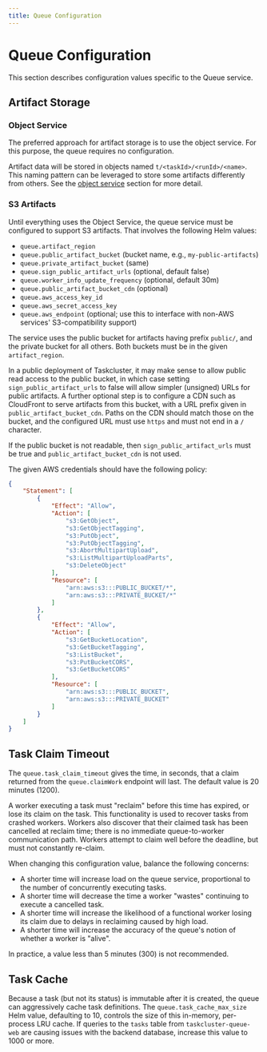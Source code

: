 ```yaml
---
title: Queue Configuration
---
```


# Queue Configuration

This section describes configuration values specific to the Queue service.

## Artifact Storage

### Object Service

The preferred approach for artifact storage is to use the object service.
For this purpose, the queue requires no configuration.

Artifact data will be stored in objects named `t/<taskId>/<runId>/<name>`.
This naming pattern can be leveraged to store some artifacts differently from others.
See the [object service](object-service) section for more detail.

### S3 Artifacts

Until everything uses the Object Service, the queue service must be configured to support S3 artifacts.
That involves the following Helm values:

* `queue.artifact_region`
* `queue.public_artifact_bucket` (bucket name, e.g., `my-public-artifacts`)
* `queue.private_artifact_bucket` (same)
* `queue.sign_public_artifact_urls` (optional, default false)
* `queue.worker_info_update_frequency` (optional, default 30m)
* `queue.public_artifact_bucket_cdn` (optional)
* `queue.aws_access_key_id`
* `queue.aws_secret_access_key`
* `queue.aws_endpoint` (optional; use this to interface with non-AWS services' S3-compatibility support)

The service uses the public bucket for artifacts having prefix `public/`, and the private bucket for all others.
Both buckets must be in the given `artifact_region`.

In a public deployment of Taskcluster, it may make sense to allow public read access to the public bucket, in which case setting `sign_public_artifact_urls` to false will allow simpler (unsigned) URLs for public artifacts.
A further optional step is to configure a CDN such as CloudFront to serve artifacts from this bucket, with a URL prefix given in `public_artifact_bucket_cdn`.
Paths on the CDN should match those on the bucket, and the configured URL must use `https` and must not end in a `/` character.

If the public bucket is not readable, then `sign_public_artifact_urls` must be true and `public_artifact_bucket_cdn` is not used.

The given AWS credentials should have the following policy:

```json
{
    "Statement": [
        {
            "Effect": "Allow",
            "Action": [
                "s3:GetObject",
                "s3:GetObjectTagging",
                "s3:PutObject",
                "s3:PutObjectTagging",
                "s3:AbortMultipartUpload",
                "s3:ListMultipartUploadParts",
                "s3:DeleteObject"
            ],
            "Resource": [
                "arn:aws:s3:::PUBLIC_BUCKET/*",
                "arn:aws:s3:::PRIVATE_BUCKET/*"
            ]
        },
        {
            "Effect": "Allow",
            "Action": [
                "s3:GetBucketLocation",
                "s3:GetBucketTagging",
                "s3:ListBucket",
                "s3:PutBucketCORS",
                "s3:GetBucketCORS"
            ],
            "Resource": [
                "arn:aws:s3:::PUBLIC_BUCKET",
                "arn:aws:s3:::PRIVATE_BUCKET"
            ]
        }
    ]
}
```

## Task Claim Timeout

The `queue.task_claim_timeout` gives the time, in seconds, that a claim returned from the `queue.claimWork` endpoint will last.
The default value is 20 minutes (1200).

A worker executing a task must "reclaim" before this time has expired, or lose its claim on the task.
This functionality is used to recover tasks from crashed workers.
Workers also discover that their claimed task has been cancelled at reclaim time; there is no immediate queue-to-worker communication path.
Workers attempt to claim well before the deadline, but must not constantly re-claim.

When changing this configuration value, balance the following concerns:
* A shorter time will increase load on the queue service, proportional to the number of concurrently executing tasks.
* A shorter time will decrease the time a worker "wastes" continuing to execute a cancelled task.
* A shorter time will increase the likelihood of a functional worker losing its claim due to delays in reclaiming caused by high load.
* A shorter time will increase the accuracy of the queue's notion of whether a worker is "alive".

In practice, a value less than 5 minutes (300) is not recommended.

## Task Cache

Because a task (but not its status) is immutable after it is created, the queue can aggressively cache task definitions.
The `queue.task_cache_max_size` Helm value, defaulting to 10, controls the size of this in-memory, per-process LRU cache.
If queries to the `tasks` table from `taskcluster-queue-web` are causing issues with the backend database, increase this value to 1000 or more.
